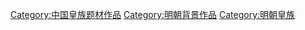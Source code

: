 [[Category:中国皇族题材作品|Category:中国皇族题材作品]]
[[Category:明朝背景作品|Category:明朝背景作品]]
[[Category:明朝皇族|Category:明朝皇族]]